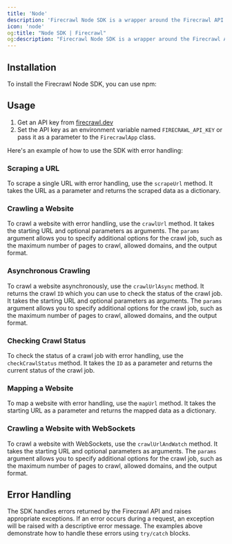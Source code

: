 ```yaml
---
title: 'Node'
description: 'Firecrawl Node SDK is a wrapper around the Firecrawl API to help you easily turn websites into markdown.'
icon: 'node'
og:title: "Node SDK | Firecrawl"
og:description: "Firecrawl Node SDK is a wrapper around the Firecrawl API to help you easily turn websites into markdown."
---
```



## Installation

To install the Firecrawl Node SDK, you can use npm:

<InstallationNode />

## Usage

1. Get an API key from [firecrawl.dev](https://firecrawl.dev)
2. Set the API key as an environment variable named `FIRECRAWL_API_KEY` or pass it as a parameter to the `FirecrawlApp` class.


Here's an example of how to use the SDK with error handling:

<ScrapeAndCrawlExampleNode />

### Scraping a URL

To scrape a single URL with error handling, use the `scrapeUrl` method. It takes the URL as a parameter and returns the scraped data as a dictionary.

<ScrapeNodeShort />

### Crawling a Website

To crawl a website with error handling, use the `crawlUrl` method. It takes the starting URL and optional parameters as arguments. The `params` argument allows you to specify additional options for the crawl job, such as the maximum number of pages to crawl, allowed domains, and the output format.

<CrawlNodeShort />

### Asynchronous Crawling

To crawl a website asynchronously, use the `crawlUrlAsync` method. It returns the crawl `ID` which you can use to check the status of the crawl job. It takes the starting URL and optional parameters as arguments. The `params` argument allows you to specify additional options for the crawl job, such as the maximum number of pages to crawl, allowed domains, and the output format.

<CrawlAsyncNodeShort />

### Checking Crawl Status

To check the status of a crawl job with error handling, use the `checkCrawlStatus` method. It takes the `ID` as a parameter and returns the current status of the crawl job.

<CheckCrawlStatusNodeShort />

### Mapping a Website

To map a website with error handling, use the `mapUrl` method. It takes the starting URL as a parameter and returns the mapped data as a dictionary.

<MapNodeShort />

### Crawling a Website with WebSockets

To crawl a website with WebSockets, use the `crawlUrlAndWatch` method. It takes the starting URL and optional parameters as arguments. The `params` argument allows you to specify additional options for the crawl job, such as the maximum number of pages to crawl, allowed domains, and the output format.

<CrawlWebSocketNodeBase />

## Error Handling

The SDK handles errors returned by the Firecrawl API and raises appropriate exceptions. If an error occurs during a request, an exception will be raised with a descriptive error message. The examples above demonstrate how to handle these errors using `try/catch` blocks.